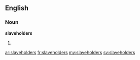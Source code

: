 ==English==

===Noun===
'''slaveholders'''

# {{plural of|[[slaveholder]]}}

[[ar:slaveholders]]
[[fr:slaveholders]]
[[my:slaveholders]]
[[sv:slaveholders]]